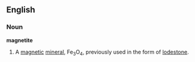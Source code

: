 ==English==
===Noun===
{{wikipedia}}
'''magnetite'''
# A [[magnetic]] [[mineral]], Fe<sub>3</sub>O<sub>4</sub>, previously used in the form of [[lodestone]].